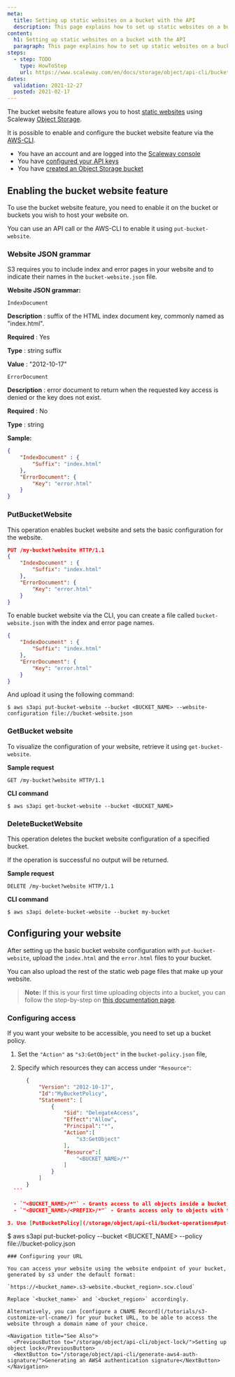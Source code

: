 ```yaml
---
meta:
  title: Setting up static websites on a bucket with the API
  description: This page explains how to set up static websites on a bucket with the API.
content:
  h1: Setting up static websites on a bucket with the API
  paragraph: This page explains how to set up static websites on a bucket with the API.
steps:
  - step: TODO
    type: HowToStep
    url: https://www.scaleway.com/en/docs/storage/object/api-cli/bucket-website-api
dates:
  validation: 2021-12-27
  posted: 2021-02-17
---
```


The bucket website feature allows you to host [static websites](https://en.wikipedia.org/wiki/Static_web_page) using Scaleway [Object Storage](https://www.scaleway.com/en/object-storage/). 

It is possible to enable and configure the bucket website feature via the [AWS-CLI](/storage/object/api-cli/object-storage-aws-cli).


<Message type="requirement">

  - You have an account and are logged into the [Scaleway console](https://console.scaleway.com) 
  - You have [configured your API keys](/console/my-project/how-to/generate-api-key)
  - You have [created an Object Storage bucket](/storage/object/how-to/create-a-bucket/)

</Message>

## Enabling the bucket website feature

To use the bucket website feature, you need to enable it on the bucket or buckets you wish to host your website on. 

You can use an API call or the AWS-CLI to enable it using `put-bucket-website`.

### Website JSON grammar

S3 requires you to include index and error pages in your website and to indicate their names in the `bucket-website.json` file.

**Website JSON grammar:**

`IndexDocument` 
    
**Description** 
: suffix of the HTML index document key, commonly named as "index.html".

**Required**
: Yes

**Type**
: string suffix
    
**Value**
: "2012-10-17"

`ErrorDocument` 
    
**Description**
: error document to return when the requested key access is denied or the key does not exist.

**Required**
: No

**Type**
: string

**Sample:**
```json
{
    "IndexDocument" : {
        "Suffix": "index.html"
    },
    "ErrorDocument": {
        "Key": "error.html"
    }
}
```
### PutBucketWebsite

This operation enables bucket website and sets the basic configuration for the website.

```json
PUT /my-bucket?website HTTP/1.1
{
    "IndexDocument" : {
        "Suffix": "index.html"
    },
    "ErrorDocument": {
        "Key": "error.html"
    }
}
``` 
To enable bucket website via the CLI, you can create a file called `bucket-website.json` with the index and error page names.

```json
{
    "IndexDocument" : {
        "Suffix": "index.html"
    },
    "ErrorDocument": {
        "Key": "error.html"
    }
}
```
And upload it using the following command:

```
$ aws s3api put-bucket-website --bucket <BUCKET_NAME> --website-configuration file://bucket-website.json
```

### GetBucket website

To visualize the configuration of your website, retrieve it using `get-bucket-website`.

**Sample request**
```
GET /my-bucket?website HTTP/1.1
```
**CLI command**
```
$ aws s3api get-bucket-website --bucket <BUCKET_NAME>
```
### DeleteBucketWebsite

This operation deletes the bucket website configuration of a specified bucket.

<Message type="note">

  If the operation is successful no output will be returned.

</Message>

**Sample request**
```
DELETE /my-bucket?website HTTP/1.1
```
**CLI command**
```
$ aws s3api delete-bucket-website --bucket my-bucket
```
## Configuring your website 

After setting up the basic bucket website configuration with `put-bucket-website`, upload the `index.html` and the `error.html` files to your bucket. 

You can also upload the rest of the static web page files that make up your website. 

>**Note:** If this is your first time uploading objects into a bucket, you can follow the step-by-step on [this documentation page](/storage/object/how-to/upload-files-into-a-bucket/).

### Configuring access

If you want your website to be accessible, you need to set up a bucket policy.

1. Set the `"Action"` as `"s3:GetObject"` in the `bucket-policy.json` file,

2. Specify which resources they can access under `"Resource"`:
  ```json
        {
            "Version": "2012-10-17",
            "Id":"MyBucketPolicy",
            "Statement": [
                {
                    "Sid": "DelegateAccess",
                    "Effect":"Allow",
                    "Principal":"*",
                    "Action":[
                        "s3:GetObject"
                    ],
                    "Resource":[
                        "<BUCKET_NAME>/*"
                    ]
                }
            ]
        }
    ```

    - `"<BUCKET_NAME>/*"` - Grants access to all objects inside a bucket, but not to the bucket itself.
    - `"<BUCKET_NAME>/<PREFIX>/*"` - Grants access only to objects with the specified prefix inside a bucket, but not to the bucket itself. For example, if you apply a bucket policy that specifies `"my_files/movie/*"` under **Resource**, you would grant access to all objects with the `movie/` prefix, but not to other objects in `my_files/` bucket.

3. Use [PutBucketPolicy](/storage/object/api-cli/bucket-operations#put-bucket-policy) or run the following command to implement the policy via the AWS-CLI:

```
$ aws s3api put-bucket-policy --bucket <BUCKET_NAME> --policy file://bucket-policy.json
``` 
### Configuring your URL

You can access your website using the website endpoint of your bucket, generated by s3 under the default format:

`https://<bucket_name>.s3-website.<bucket_region>.scw.cloud`

Replace `<bucket_name>` and `<bucket_region>` accordingly. 

Alternatively, you can [configure a CNAME Record](/tutorials/s3-customize-url-cname/) for your bucket URL, to be able to access the website through a domain name of your choice.

<Navigation title="See Also">
  <PreviousButton to="/storage/object/api-cli/object-lock/">Setting up object lock</PreviousButton>
  <NextButton to="/storage/object/api-cli/generate-aws4-auth-signature/">Generating an AWS4 authentication signature</NextButton>
</Navigation>

